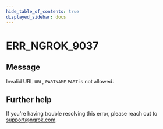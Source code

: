 ```yaml
---
hide_table_of_contents: true
displayed_sidebar: docs
---
```



# ERR_NGROK_9037

## Message

Invalid URL `URL`, `PARTNAME` `PART` is not allowed.

<ErrorDetails error="err_ngrok_9037" />

## Further help

If you're having trouble resolving this error, please reach out to [support@ngrok.com](mailto:support@ngrok.com?subject=Help%20with%20ERR_NGROK_9037).
